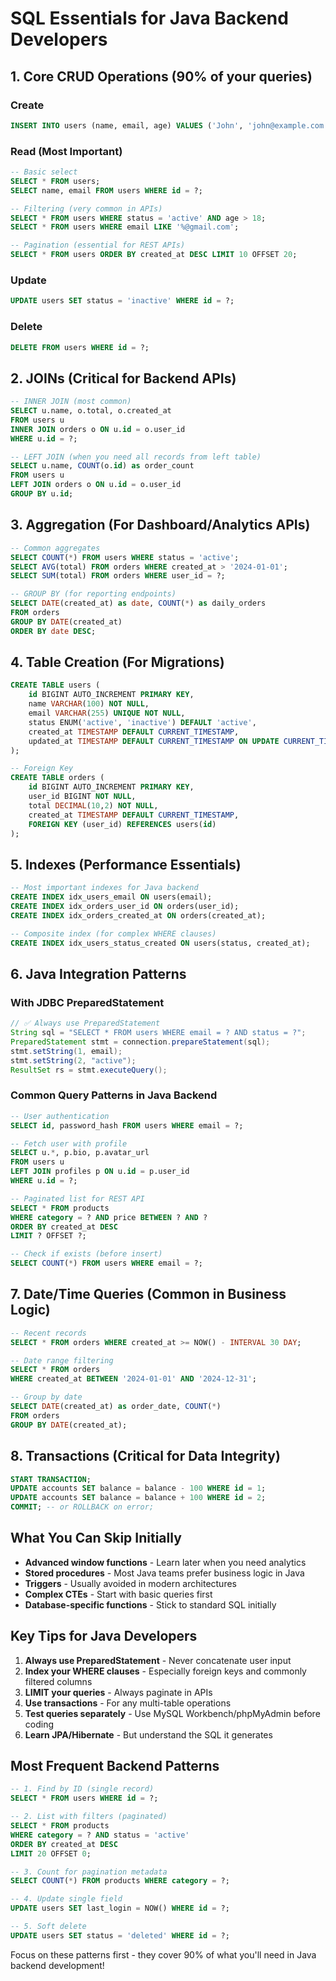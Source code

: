 # SQL Essentials for Java Backend Developers

## 1. Core CRUD Operations (90% of your queries)

### Create

```sql
INSERT INTO users (name, email, age) VALUES ('John', 'john@example.com', 25);
```

### Read (Most Important)

```sql
-- Basic select
SELECT * FROM users;
SELECT name, email FROM users WHERE id = ?;

-- Filtering (very common in APIs)
SELECT * FROM users WHERE status = 'active' AND age > 18;
SELECT * FROM users WHERE email LIKE '%@gmail.com';

-- Pagination (essential for REST APIs)
SELECT * FROM users ORDER BY created_at DESC LIMIT 10 OFFSET 20;
```

### Update

```sql
UPDATE users SET status = 'inactive' WHERE id = ?;
```

### Delete

```sql
DELETE FROM users WHERE id = ?;
```

## 2. JOINs (Critical for Backend APIs)

```sql
-- INNER JOIN (most common)
SELECT u.name, o.total, o.created_at
FROM users u
INNER JOIN orders o ON u.id = o.user_id
WHERE u.id = ?;

-- LEFT JOIN (when you need all records from left table)
SELECT u.name, COUNT(o.id) as order_count
FROM users u
LEFT JOIN orders o ON u.id = o.user_id
GROUP BY u.id;
```

## 3. Aggregation (For Dashboard/Analytics APIs)

```sql
-- Common aggregates
SELECT COUNT(*) FROM users WHERE status = 'active';
SELECT AVG(total) FROM orders WHERE created_at > '2024-01-01';
SELECT SUM(total) FROM orders WHERE user_id = ?;

-- GROUP BY (for reporting endpoints)
SELECT DATE(created_at) as date, COUNT(*) as daily_orders
FROM orders
GROUP BY DATE(created_at)
ORDER BY date DESC;
```

## 4. Table Creation (For Migrations)

```sql
CREATE TABLE users (
    id BIGINT AUTO_INCREMENT PRIMARY KEY,
    name VARCHAR(100) NOT NULL,
    email VARCHAR(255) UNIQUE NOT NULL,
    status ENUM('active', 'inactive') DEFAULT 'active',
    created_at TIMESTAMP DEFAULT CURRENT_TIMESTAMP,
    updated_at TIMESTAMP DEFAULT CURRENT_TIMESTAMP ON UPDATE CURRENT_TIMESTAMP
);

-- Foreign Key
CREATE TABLE orders (
    id BIGINT AUTO_INCREMENT PRIMARY KEY,
    user_id BIGINT NOT NULL,
    total DECIMAL(10,2) NOT NULL,
    created_at TIMESTAMP DEFAULT CURRENT_TIMESTAMP,
    FOREIGN KEY (user_id) REFERENCES users(id)
);
```

## 5. Indexes (Performance Essentials)

```sql
-- Most important indexes for Java backend
CREATE INDEX idx_users_email ON users(email);
CREATE INDEX idx_orders_user_id ON orders(user_id);
CREATE INDEX idx_orders_created_at ON orders(created_at);

-- Composite index (for complex WHERE clauses)
CREATE INDEX idx_users_status_created ON users(status, created_at);
```

## 6. Java Integration Patterns

### With JDBC PreparedStatement

```java
// ✅ Always use PreparedStatement
String sql = "SELECT * FROM users WHERE email = ? AND status = ?";
PreparedStatement stmt = connection.prepareStatement(sql);
stmt.setString(1, email);
stmt.setString(2, "active");
ResultSet rs = stmt.executeQuery();
```

### Common Query Patterns in Java Backend

```sql
-- User authentication
SELECT id, password_hash FROM users WHERE email = ?;

-- Fetch user with profile
SELECT u.*, p.bio, p.avatar_url
FROM users u
LEFT JOIN profiles p ON u.id = p.user_id
WHERE u.id = ?;

-- Paginated list for REST API
SELECT * FROM products
WHERE category = ? AND price BETWEEN ? AND ?
ORDER BY created_at DESC
LIMIT ? OFFSET ?;

-- Check if exists (before insert)
SELECT COUNT(*) FROM users WHERE email = ?;
```

## 7. Date/Time Queries (Common in Business Logic)

```sql
-- Recent records
SELECT * FROM orders WHERE created_at >= NOW() - INTERVAL 30 DAY;

-- Date range filtering
SELECT * FROM orders
WHERE created_at BETWEEN '2024-01-01' AND '2024-12-31';

-- Group by date
SELECT DATE(created_at) as order_date, COUNT(*)
FROM orders
GROUP BY DATE(created_at);
```

## 8. Transactions (Critical for Data Integrity)

```sql
START TRANSACTION;
UPDATE accounts SET balance = balance - 100 WHERE id = 1;
UPDATE accounts SET balance = balance + 100 WHERE id = 2;
COMMIT; -- or ROLLBACK on error;
```

## What You Can Skip Initially

- **Advanced window functions** - Learn later when you need analytics
- **Stored procedures** - Most Java teams prefer business logic in Java
- **Triggers** - Usually avoided in modern architectures
- **Complex CTEs** - Start with basic queries first
- **Database-specific functions** - Stick to standard SQL initially

## Key Tips for Java Developers

1. **Always use PreparedStatement** - Never concatenate user input
2. **Index your WHERE clauses** - Especially foreign keys and commonly filtered columns
3. **LIMIT your queries** - Always paginate in APIs
4. **Use transactions** - For any multi-table operations
5. **Test queries separately** - Use MySQL Workbench/phpMyAdmin before coding
6. **Learn JPA/Hibernate** - But understand the SQL it generates

## Most Frequent Backend Patterns

```sql
-- 1. Find by ID (single record)
SELECT * FROM users WHERE id = ?;

-- 2. List with filters (paginated)
SELECT * FROM products
WHERE category = ? AND status = 'active'
ORDER BY created_at DESC
LIMIT 20 OFFSET 0;

-- 3. Count for pagination metadata
SELECT COUNT(*) FROM products WHERE category = ?;

-- 4. Update single field
UPDATE users SET last_login = NOW() WHERE id = ?;

-- 5. Soft delete
UPDATE users SET status = 'deleted' WHERE id = ?;
```

Focus on these patterns first - they cover 90% of what you'll need in Java backend development!

